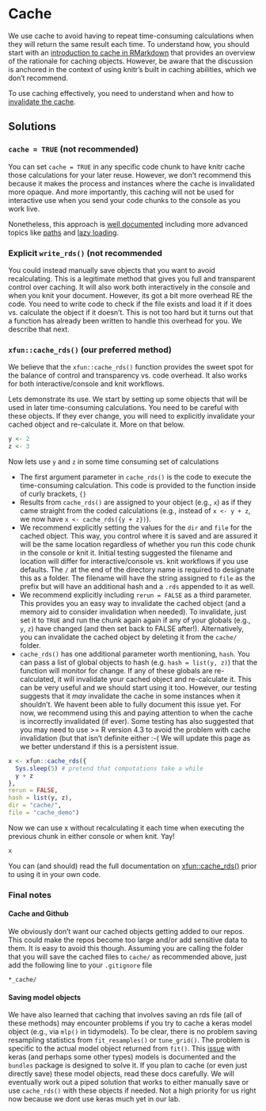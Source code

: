 # Cache

We use cache to avoid having to repeat time-consuming calculations when they will return the same result each time.   To understand how, you should start with an [introduction to cache in RMarkdown](https://bookdown.org/yihui/rmarkdown-cookbook/cache.html) that provides an overview of the rationale for caching objects.  However, be aware that the discussion is anchored in the context of using knitr's built in caching abilities, which we don't recommend.   

To use caching effectively, you need to understand when and how to [invalidate the cache](https://yihui.org/en/2018/06/cache-invalidation/).

## Solutions

### `cache = TRUE` (not recommended)

You can set `cache = TRUE` in any specific code chunk to have knitr cache those calculations for your later reuse.  However, we don't recommend this because it makes the process and instances where the cache is invalidated more opaque.   And more importantly, this caching will not be used for interactive use when you send your code chunks to the console as you work live.  

Nonetheless, this approach is [well documented](https://yihui.org/knitr/demo/cache/) including more advanced topics like [paths](https://bookdown.org/yihui/rmarkdown-cookbook/cache-path.html) and [lazy loading](https://bookdown.org/yihui/rmarkdown-cookbook/cache-lazy.html).

### Explicit `write_rds()` (not recommended

You could instead manually save objects that you want to avoid recalculating.  This is a legitimate method that gives you full and transparent control over caching.  It will also work both interactively in the console and when you knit your document.  However, its got a bit more overhead RE the code.  You need to write code to check if the file exists and load it if it does vs. calculate the object if it doesn't.   This is not too hard but it turns out that a function has already been written to handle this overhead for you.  We describe that next.

### `xfun::cache_rds()` (our preferred method)

We believe that the `xfun::cache_rds()` function provides the sweet spot for the balance of control and transparency vs. code overhead.  It also works for both interactive/console and knit workflows.  

Lets demonstrate its use.   We start by setting up some objects that will be used in later time-consuming calculations.
You need to be careful with these objects.  If they ever change, you will need to explicitly invalidate your cached object and re-calculate it.  More on that below.

```r
y <- 2
z <- 3
```

Now lets use `y` and `z` in some time consuming set of calculations

* The first argument parameter in `cache_rds()` is the code to execute the time-consuming calculation.  This code is provided to the function inside of curly brackets, `{}`
* Results from `cache_rds()` are assigned to your object (e.g., `x`) as if they came straight from the coded calculations (e.g., instead of `x <- y + z`, we now have `x <- cache_rds({y + z})`).
* We recommend explicitly setting the values for the `dir` and `file` for the cached object.  This way, you control where it is saved and are assured it will be the same location regardless of whether you run this code chunk in the console or knit it.  Initial testing suggested the filename and location will differ for interactive/console vs. knit workflows if you use defaults.  The `/` at the end of the directory name is required to designate this as a folder.  The filename will have the string assigned to `file` as the prefix but will have an additional hash and a `.rds` appended to it as well.
* We recommend explicitly including `rerun = FALSE` as a third parameter.  This provides you an easy way to invalidate the cached object (and a memory aid to consider invalidation when needed).  To invalidate, just set it to `TRUE` and run the chunk again again if any of your globals (e.g., `y`, `z`) have changed (and then set back to FALSE after!).   Alternatively, you can invalidate the cached object by deleting it from the `cache/` folder.
* `cache_rds()` has one additional parameter worth mentioning, `hash`.   You can pass a list of global objects to hash (e.g. `hash = list(y, z)`) that the function will monitor for change.  If any of these globals are re-calculated, it will invalidate your cached object and re-calculate it.  This can be very useful and we should start using it too.  However, our testing suggests that it *may* invalidate the cache in some instances when it shouldn't.  We havent been able to fully document this issue yet. For now, we recommend using this and paying attention to when the cache is incorrectly invalidated (if ever).  Some testing has also suggested that you may need to use >= R version 4.3 to avoid the problem with cache invalidation (but that isn't definite either :-(    We will update this page as we better understand if this is a persistent issue.  
```r

x <- xfun::cache_rds({
  Sys.sleep(5) # pretend that computations take a while
  y + z
},
rerun = FALSE,
hash = list(y, z),
dir = "cache/",
file = "cache_demo")
```

Now we can use x without recalculating it each time when executing the previous chunk in either console or when knit. Yay!

```r
x
```


You can (and should) read the full documentation on [xfun::cache_rds()](https://bookdown.org/yihui/rmarkdown-cookbook/cache-rds.html#cache-rds) prior to using it in your own code.


### Final notes
#### Cache and Github

We obviously don't want our cached objects getting added to our repos.  This could make the repos become too large and/or add sensitive data to them.  It is easy to avoid this though. Assuming you are calling the folder that you will save the cached files to `cache/` as recommended above, just add the following line to your `.gitignore` file

`*_cache/`


#### Saving model objects
We have also learned that caching that involves saving an rds file (all of these methods) may encounter problems if you try to cache a keras model object (e.g., via `mlp()` in tidymodels).   To be clear, there is no problem saving resampling statistics from `fit_resamples()` or `tune_grid()`.  The problem is specific to the actual model object returned from `fit()`.   This [issue](https://www.tidyverse.org/blog/2022/09/bundle-0-1-0/) with keras (and perhaps some other types) models is documented and the `bundles` package is designed to solve it.  If you plan to cache (or even just directly save) these model objects, read these docs carefully.   We will eventually work out a piped solution that works to either manually save or use `cache_rds()` with these objects if needed.  Not a high priority for us right now because we dont use keras much yet in our lab.